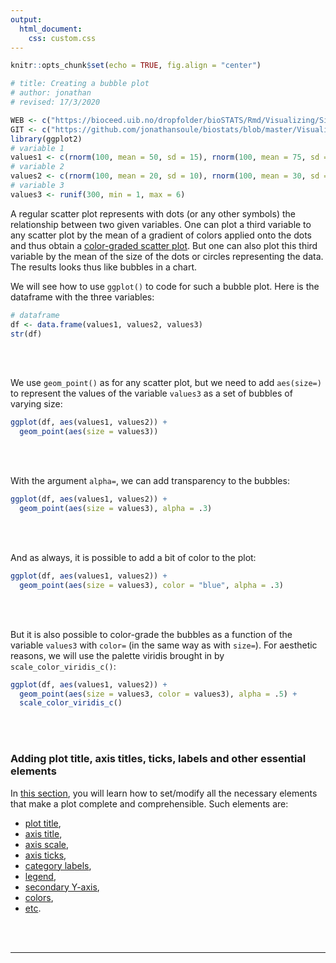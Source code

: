 ```yaml
---
output:
  html_document:
    css: custom.css
--- 
```


```r
knitr::opts_chunk$set(echo = TRUE, fig.align = "center")

# title: Creating a bubble plot
# author: jonathan
# revised: 17/3/2020

WEB <- c("https://bioceed.uib.no/dropfolder/bioSTATS/Rmd/Visualizing/Simple/bubble-plot.html")
GIT <- c("https://github.com/jonathansoule/biostats/blob/master/Visualizing/Simple/bubble-plot.Rmd")
library(ggplot2)
# variable 1
values1 <- c(rnorm(100, mean = 50, sd = 15), rnorm(100, mean = 75, sd = 15), rnorm(100, mean = 100, sd = 15))
# variable 2
values2 <- c(rnorm(100, mean = 20, sd = 10), rnorm(100, mean = 30, sd = 10), rnorm(100, mean = 40, sd = 10))
# variable 3
values3 <- runif(300, min = 1, max = 6)
```
A regular scatter plot represents with dots (or any other symbols) the relationship between two given variables. One can plot a third variable to any scatter plot by the mean of a gradient of colors applied onto the dots and thus obtain a [color-graded scatter plot](https://biostats.w.uib.no/creating-a-color-graded-scatter-plot/){target="_blank"}. But one can also plot this third variable by the mean of the size of the dots or circles representing the data. The results looks thus like bubbles in a chart.

We will see how to use `ggplot()` to code for such a bubble plot. Here is the dataframe with the three variables:
```r
# dataframe
df <- data.frame(values1, values2, values3)
str(df)
```
<br/><br/>

We use `geom_point()` as for any scatter plot, but we need to add `aes(size=)` to represent the values of the variable `values3` as a set of bubbles of varying size:
```r
ggplot(df, aes(values1, values2)) +
  geom_point(aes(size = values3))
```
<br/><br/>

With the argument `alpha=`, we can add transparency to the bubbles:
```r
ggplot(df, aes(values1, values2)) +
  geom_point(aes(size = values3), alpha = .3)
```
<br/><br/>

And as always, it is possible to add a bit of color to the plot:
```r
ggplot(df, aes(values1, values2)) +
  geom_point(aes(size = values3), color = "blue", alpha = .3)
```
<br/><br/>

But it is also possible to color-grade the bubbles as a function of the variable `values3` with `color=` (in the same way as with `size=`). For aesthetic reasons, we will use the palette viridis brought in by `scale_color_viridis_c()`:
```r
ggplot(df, aes(values1, values2)) +
  geom_point(aes(size = values3, color = values3), alpha = .5) +
  scale_color_viridis_c()
```
<br/><br/>

### Adding plot title, axis titles, ticks, labels and other essential elements

In [this section](https://biostats.w.uib.no/topics/data-visualization-with-ggplot2/essential-elements/){target="_blank"}, you will learn how to set/modify all the necessary elements that make a plot complete and comprehensible. Such elements are:

+ [plot title](https://biostats.w.uib.no/title/){target="_blank"}, 
+ [axis title](https://biostats.w.uib.no/axis-titles/){target="_blank"},
+ [axis scale](https://biostats.w.uib.no/axis-scale/){target="_blank"},
+ [axis ticks](https://biostats.w.uib.no/axis-ticks/){target="_blank"},
+ [category labels](https://biostats.w.uib.no/category-labels/){target="_blank"},
+ [legend](https://biostats.w.uib.no/legend/){target="_blank"},
+ [secondary Y-axis](https://biostats.w.uib.no/secondary-y-axis/){target="_blank"},
+ [colors](https://biostats.w.uib.no/choosing-colors-for-your-plot/){target="_blank"},
+ [etc](https://biostats.w.uib.no/topics/data-visualization-with-ggplot2/essential-elements/){target="_blank"}.

<br/><br/>

***
<!-- UNCOMMENT TO ACTIVATE
Get the Rmarkdown file corresponding to this page on [GitHub](`r GIT`){target="_blank"}.
-->
